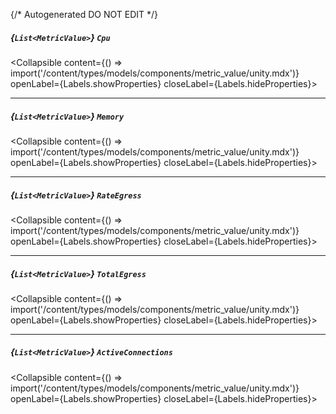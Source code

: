 {/* Autogenerated DO NOT EDIT  */}

##### *{`List<MetricValue>`}* `Cpu`
<Collapsible content={() => import('/content/types/models/components/metric_value/unity.mdx')} openLabel={Labels.showProperties} closeLabel={Labels.hideProperties}>
</Collapsible>

---
##### *{`List<MetricValue>`}* `Memory`
<Collapsible content={() => import('/content/types/models/components/metric_value/unity.mdx')} openLabel={Labels.showProperties} closeLabel={Labels.hideProperties}>
</Collapsible>

---
##### *{`List<MetricValue>`}* `RateEgress`
<Collapsible content={() => import('/content/types/models/components/metric_value/unity.mdx')} openLabel={Labels.showProperties} closeLabel={Labels.hideProperties}>
</Collapsible>

---
##### *{`List<MetricValue>`}* `TotalEgress`
<Collapsible content={() => import('/content/types/models/components/metric_value/unity.mdx')} openLabel={Labels.showProperties} closeLabel={Labels.hideProperties}>
</Collapsible>

---
##### *{`List<MetricValue>`}* `ActiveConnections`
<Collapsible content={() => import('/content/types/models/components/metric_value/unity.mdx')} openLabel={Labels.showProperties} closeLabel={Labels.hideProperties}>
</Collapsible>


